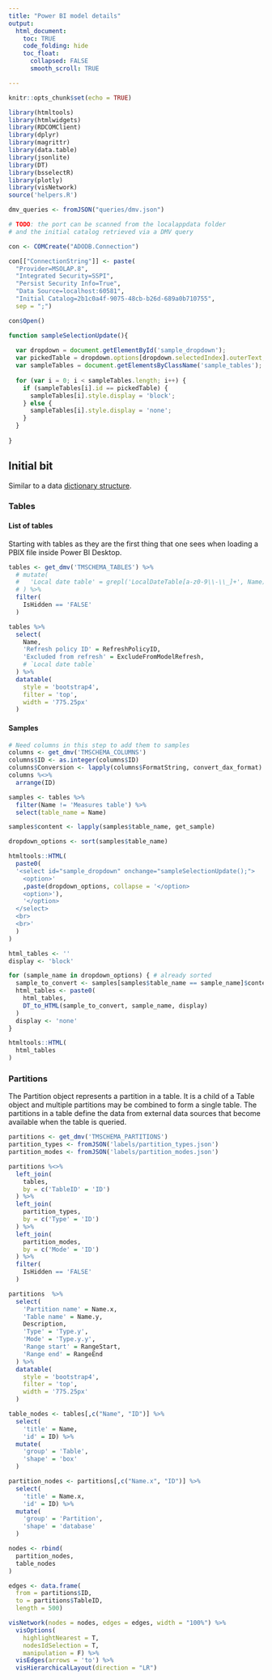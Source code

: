 ```yaml
---
title: "Power BI model details"
output: 
  html_document:
    toc: TRUE
    code_folding: hide
    toc_float:
      collapsed: FALSE
      smooth_scroll: TRUE

---
```


```r

knitr::opts_chunk$set(echo = TRUE)

library(htmltools)
library(htmlwidgets)
library(RDCOMClient)
library(dplyr)
library(magrittr)
library(data.table)
library(jsonlite)
library(DT)
library(bsselectR)
library(plotly)
library(visNetwork)
source('helpers.R')

dmv_queries <- fromJSON("queries/dmv.json")

# TODO: the port can be scanned from the localappdata folder
# and the initial catalog retrieved via a DMV query

con <- COMCreate("ADODB.Connection")

con[["ConnectionString"]] <- paste(
  "Provider=MSOLAP.8",
  "Integrated Security=SSPI",
  "Persist Security Info=True",
  "Data Source=localhost:60581",
  "Initial Catalog=2b1c0a4f-9075-48cb-b26d-689a0b710755",
  sep = ";")

con$Open()

```

``` js
function sampleSelectionUpdate(){
  
  var dropdown = document.getElementById('sample_dropdown');
  var pickedTable = dropdown.options[dropdown.selectedIndex].outerText;
  var sampleTables = document.getElementsByClassName('sample_tables');
  
  for (var i = 0; i < sampleTables.length; i++) {
    if (sampleTables[i].id == pickedTable) {
      sampleTables[i].style.display = 'block';
    } else {
      sampleTables[i].style.display = 'none';
    }
  }
  
}
```

## Initial bit

Similar to a data [dictionary structure](https://www.sciencedirect.com/topics/computer-science/data-dictionary).

### Tables {.tabset .tabset-fade}

#### List of tables
Starting with tables as they are the first thing that one sees when loading a PBIX file inside Power BI Desktop.

```r

tables <- get_dmv('TMSCHEMA_TABLES') %>%
  # mutate(
  #   'Local date table' = grepl('LocalDateTable[a-z0-9\\-\\_]+', Name)
  # ) %>%
  filter(
    IsHidden == 'FALSE'
  )

tables %>%
  select(
    Name,
    'Refresh policy ID' = RefreshPolicyID,
    'Excluded from refresh' = ExcludeFromModelRefresh,
    # `Local date table`
  ) %>%
  datatable(
    style = 'bootstrap4',
    filter = 'top',
    width = '775.25px'
  )

```

#### Samples

```r
# Need columns in this step to add them to samples
columns <- get_dmv('TMSCHEMA_COLUMNS')
columns$ID <- as.integer(columns$ID)
columns$Conversion <- lapply(columns$FormatString, convert_dax_format)
columns %<>%
  arrange(ID)

samples <- tables %>% 
  filter(Name != 'Measures table') %>%
  select(table_name = Name)

samples$content <- lapply(samples$table_name, get_sample)

dropdown_options <- sort(samples$table_name)

htmltools::HTML(
  paste0(
  '<select id="sample_dropdown" onchange="sampleSelectionUpdate();">
    <option>'
    ,paste(dropdown_options, collapse = '</option>
    <option>'),
    '</option>
  </select>
  <br>
  <br>'
  )
)

html_tables <- ''
display <- 'block'

for (sample_name in dropdown_options) { # already sorted
  sample_to_convert <- samples[samples$table_name == sample_name]$content[[1]]
  html_tables <- paste0(
    html_tables,
    DT_to_HTML(sample_to_convert, sample_name, display)
  )
  display <- 'none'
}

htmltools::HTML(
  html_tables
)

```

### Partitions

The Partition object represents a partition in a table. It is a child of a Table object and multiple partitions may be combined to form a single table. The partitions in a table define the data from external data sources that become available when the table is queried.

```r

partitions <- get_dmv('TMSCHEMA_PARTITIONS')
partition_types <- fromJSON('labels/partition_types.json')
partition_modes <- fromJSON('labels/partition_modes.json')

partitions %<>%
  left_join(
    tables,
    by = c('TableID' = 'ID')
  ) %>%
  left_join(
    partition_types,
    by = c('Type' = 'ID')
  ) %>%
  left_join(
    partition_modes,
    by = c('Mode' = 'ID')
  ) %>%
  filter(
    IsHidden == 'FALSE'
  )

partitions  %>%
  select(
    'Partition name' = Name.x,
    'Table name' = Name.y,
    Description,
    'Type' = 'Type.y',
    'Mode' = 'Type.y.y',
    'Range start' = RangeStart,
    'Range end' = RangeEnd
  ) %>%
  datatable(
    style = 'bootstrap4',
    filter = 'top',
    width = '775.25px'
  )

```

```r

table_nodes <- tables[,c("Name", "ID")] %>%
  select(
    'title' = Name,
    'id' = ID) %>%
  mutate(
    'group' = 'Table',
    'shape' = 'box'
  )

partition_nodes <- partitions[,c("Name.x", "ID")] %>%
  select(
    'title' = Name.x,
    'id' = ID) %>%
  mutate(
    'group' = 'Partition',
    'shape' = 'database'
  )

nodes <- rbind(
  partition_nodes,
  table_nodes
)

edges <- data.frame(
  from = partitions$ID,
  to = partitions$TableID,
  length = 500)

visNetwork(nodes = nodes, edges = edges, width = "100%") %>% 
  visOptions(
    highlightNearest = T, 
    nodesIdSelection = T,
    manipulation = F) %>%
  visEdges(arrows = 'to') %>%
  visHierarchicalLayout(direction = "LR")

```


